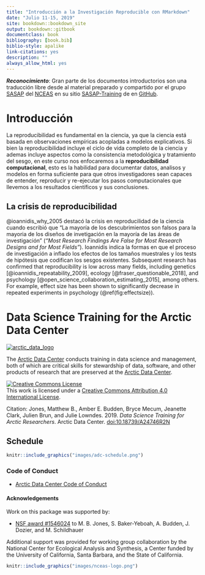 ```yaml
--- 
title: "Introducción a la Investigación Reproducible con RMarkdown"
date: "Julio 11-15, 2019"
site: bookdown::bookdown_site
output: bookdown::gitbook
documentclass: book
bibliography: [book.bib]
biblio-style: apalike
link-citations: yes
description: ""
always_allow_html: yes
---
```


_**Reconocimiento**_: Gran parte de los documentos introductorios son una traducción libre desde al material preparado 
y compartido por el grupo [SASAP](https://alaskasalmonandpeople.org/) del [NCEAS](https://www.nceas.ucsb.edu/) en su sitio [SASAP-Training](https://github.com/NCEAS/sasap-training) de en [GitHub](https://github.com/).


# Introducción

La reproducibilidad es fundamental en la ciencia, ya que la ciencia está basada en observaciones empíricas acopladas a modelos 
explicativos. Si bien la reproducibilidad incluye el ciclo de vida completo de la ciencia y ademas incluye aspectos como la 
consistencia metodológica y tratamiento del sesgo, en este curso nos enfocaremos a la **reproducibilidad computacional**, esto
es la habilidad para documentar datos, analisos y modelos en forma suficiente para que otros investigadores sean capaces de 
entender, reproducir y re-ejecutar los pasos computacionales que llevemos a los resultados científicos y sus conclusiones. 

## La crisis de reproducibilidad

@ioannidis_why_2005 destacó la crisis en reproducilidad de la ciencia cuando escribió que "La mayoría de los 
descubrimientos son falsos para la mayoria de los diseños de invetigación en la mayoría de las áreas de investigación" 
(_"Most Research Findings Are False for Most Research Designs and for Most Fields"_). Ioannidis indica la formas en que 
el proceso de investigación a inflado los efectos de los tamaños muestrales y los tests de hipótesis que codifican los 
sesgos existentes. Subsequent research has confirmed that reproducibility is low across many fields,
including genetics [@ioannidis_repeatability_2009], ecology [@fraser_questionable_2018], and 
psychology [@open_science_collaboration_estimating_2015], among others.  For example,
effect size has been shown to significantly decrease in repeated experiments in 
psychology (\@ref(fig:effectsize)).



# Data Science Training for the Arctic Data Center

[![arctic_data_logo](images/arctic-data-center.png)](https://arcticdata.io)

The [Arctic Data Center](https://arcticdata.io) conducts training in data science and management,
both of which are critical skills for stewardship of data, software, and other
products of research that are preserved at the [Arctic Data Center](https://arcticdata.io).


<a rel="license" href="http://creativecommons.org/licenses/by/4.0/"><img alt="Creative Commons License" style="border-width:0" src="https://i.creativecommons.org/l/by/4.0/88x31.png" /></a><br />This work is licensed under a <a rel="license" href="http://creativecommons.org/licenses/by/4.0/">Creative Commons Attribution 4.0 International License</a>.


Citation: Jones, Matthew B., Amber E. Budden, Bryce Mecum, Jeanette Clark, Julien Brun, and Julie Lowndes. 2019. _Data Science Training for Arctic Researchers_. Arctic Data Center. [doi:10.18739/A24746R2N](https://doi.org/10.18739/A24746R2N)

## Schedule

```r
knitr::include_graphics("images/adc-schedule.png")
```

### Code of Conduct
- [Arctic Data Center Code of Conduct](https://docs.google.com/document/d/1g5VKoKkxAcP-hm_25KJnpG3pZSkqfdOU1iFPyTjCT2s/edit)

#### Acknowledgements
Work on this package was supported by:

- [NSF award #1546024](http://www.nsf.gov/awardsearch/showAward?AWD_ID=1546024) to M. B. Jones, S. Baker-Yeboah, A. Budden, J. Dozier, and M. Schildhauer

Additional support was provided for working group collaboration by the National Center for Ecological Analysis and Synthesis, a Center funded by the University of California, Santa Barbara, and the State of California.

```r
knitr::include_graphics("images/nceas-logo.png")
```

